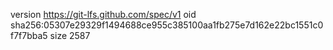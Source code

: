 version https://git-lfs.github.com/spec/v1
oid sha256:05307e29329f1494688ce955c385100aa1fb275e7d162e22bc1551c0f7f7bba5
size 2587
